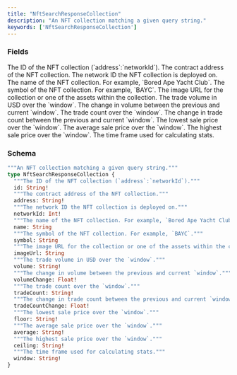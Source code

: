 ```yaml
---
title: "NftSearchResponseCollection"
description: "An NFT collection matching a given query string."
keywords: ['NftSearchResponseCollection']
---
```


### Fields

<ResponseField name="id" type="String!" required>
  The ID of the NFT collection (`address`:`networkId`).
</ResponseField>

<ResponseField name="address" type="String!" required>
  The contract address of the NFT collection.
</ResponseField>

<ResponseField name="networkId" type="Int!" required>
  The network ID the NFT collection is deployed on.
</ResponseField>

<ResponseField name="name" type="String">
  The name of the NFT collection. For example, `Bored Ape Yacht Club`.
</ResponseField>

<ResponseField name="symbol" type="String">
  The symbol of the NFT collection. For example, `BAYC`.
</ResponseField>

<ResponseField name="imageUrl" type="String">
  The image URL for the collection or one of the assets within the collection.
</ResponseField>

<ResponseField name="volume" type="String!" required>
  The trade volume in USD over the `window`.
</ResponseField>

<ResponseField name="volumeChange" type="Float!" required>
  The change in volume between the previous and current `window`.
</ResponseField>

<ResponseField name="tradeCount" type="String!" required>
  The trade count over the `window`.
</ResponseField>

<ResponseField name="tradeCountChange" type="Float!" required>
  The change in trade count between the previous and current `window`.
</ResponseField>

<ResponseField name="floor" type="String!" required>
  The lowest sale price over the `window`.
</ResponseField>

<ResponseField name="average" type="String!" required>
  The average sale price over the `window`.
</ResponseField>

<ResponseField name="ceiling" type="String!" required>
  The highest sale price over the `window`.
</ResponseField>

<ResponseField name="window" type="String!" required>
  The time frame used for calculating stats.
</ResponseField>

### Schema


```graphql 
"""An NFT collection matching a given query string."""
type NftSearchResponseCollection {
  """The ID of the NFT collection (`address`:`networkId`)."""
  id: String!
  """The contract address of the NFT collection."""
  address: String!
  """The network ID the NFT collection is deployed on."""
  networkId: Int!
  """The name of the NFT collection. For example, `Bored Ape Yacht Club`."""
  name: String
  """The symbol of the NFT collection. For example, `BAYC`."""
  symbol: String
  """The image URL for the collection or one of the assets within the collection."""
  imageUrl: String
  """The trade volume in USD over the `window`."""
  volume: String!
  """The change in volume between the previous and current `window`."""
  volumeChange: Float!
  """The trade count over the `window`."""
  tradeCount: String!
  """The change in trade count between the previous and current `window`."""
  tradeCountChange: Float!
  """The lowest sale price over the `window`."""
  floor: String!
  """The average sale price over the `window`."""
  average: String!
  """The highest sale price over the `window`."""
  ceiling: String!
  """The time frame used for calculating stats."""
  window: String!
}
```

